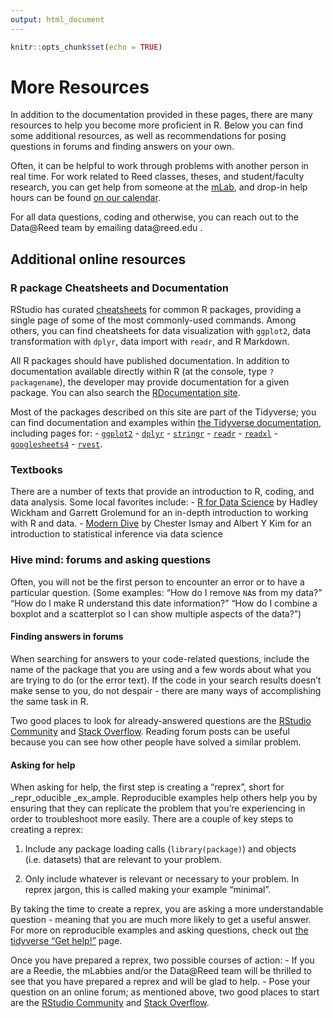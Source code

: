 ```yaml
---
output: html_document
---
```


```r
knitr::opts_chunk$set(echo = TRUE)
```

# More Resources

In addition to the documentation provided in these pages, there are many resources to help you become more proficient in R. Below you can find some additional resources, as well as recommendations for posing questions in forums and finding answers on your own.

Often, it can be helpful to work through problems with another person in real time. For work related to Reed classes, theses, and student/faculty research, you can get help from someone at the [mLab](https://www.reed.edu/cis/mlab/index.html), and drop-in help hours can be found [on our calendar](https://www.reed.edu/cis/mlab/calendar.html). 

For all data questions, coding and otherwise, you can reach out to the Data@Reed team by emailing data@reed.edu .

## Additional online resources

### R package Cheatsheets and Documentation

RStudio has curated [cheatsheets](https://rstudio.com/resources/cheatsheets/) for common R packages, providing a single page of some of the most commonly-used commands. Among others, you can find cheatsheets for data visualization with `ggplot2`, data transformation with `dplyr`, data import with `readr`, and R Markdown.

All R packages should have published documentation. In addition to documentation available directly within R (at the console, type `?packagename`), the developer may provide documentation for a given package. You can also search the [RDocumentation site](https://www.rdocumentation.org/).

Most of the packages described on this site are part of the Tidyverse; you can find documentation and examples within [the Tidyverse documentation](https://tidyverse.org), including pages for:
- [`ggplot2`](https://ggplot2.tidyverse.org/)
- [`dplyr`](https://dplyr.tidyverse.org/) 
- [`stringr`](https://stringr.tidyverse.org/)
- [`readr`](https://readr.tidyverse.org/)
- [`readxl`](https://readxl.tidyverse.org/)
- [`googlesheets4`](https://googlesheets4.tidyverse.org/)
- [`rvest`](https://rvest.tidyverse.org/). 

### Textbooks

There are a number of texts that provide an introduction to R, coding, and data analysis. Some local favorites include: 
- [R for Data Science](https://r4ds.had.co.nz/) by Hadley Wickham and Garrett Grolemund for an in-depth introduction to working with R and data.
- [Modern Dive](https://moderndive.netlify.app/) by Chester Ismay and Albert Y Kim for an introduction to statistical inference via data science

### Hive mind: forums and asking questions

Often, you will not be the first person to encounter an error or to have a particular question. (Some examples: "How do I remove `NA`s from my data?" "How do I make R understand this date information?" "How do I combine a boxplot and a scatterplot so I can show multiple aspects of the data?")

#### Finding answers in forums

When searching for answers to your code-related questions, include the name of the package that you are using and a few words about what you are trying to do (or the error text). If the code in your search results doesn't make sense to you, do not despair - there are many ways of accomplishing the same task in R. 

Two good places to look for already-answered questions are the [RStudio Community](https://community.rstudio.com) and [Stack Overflow](https://stackoverflow.com). Reading forum posts can be useful because you can see how other people have solved a similar problem.

#### Asking for help

When asking for help, the first step is creating a "reprex", short for _repr_oducible _ex_ample. Reproducible examples help others help you by ensuring that they can replicate the problem that you're experiencing in order to troubleshoot more easily. There are a couple of key steps to creating a reprex:

1. Include any package loading calls (`library(package)`) and objects (i.e. datasets) that are relevant to your problem.

2. Only include whatever is relevant or necessary to your problem. In reprex jargon, this is called making your example "minimal".

By taking the time to create a reprex, you are asking a more understandable question - meaning that you are much more likely to get a useful answer. For more on reproducible examples and asking questions, check out [the tidyverse "Get help!" ](https://www.tidyverse.org/help/) page.

Once you have prepared a reprex, two possible courses of action:
- If you are a Reedie, the mLabbies and/or the Data@Reed team will be thrilled to see that you have prepared a reprex and will be glad to help.
- Pose your question on an online forum; as mentioned above, two good places to start are the [RStudio Community](https://community.rstudio.com) and  [Stack Overflow](https://stackoverflow.com). 



